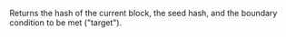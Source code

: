 Returns the hash of the current block, the seed hash, and the boundary condition to be met ("target").
